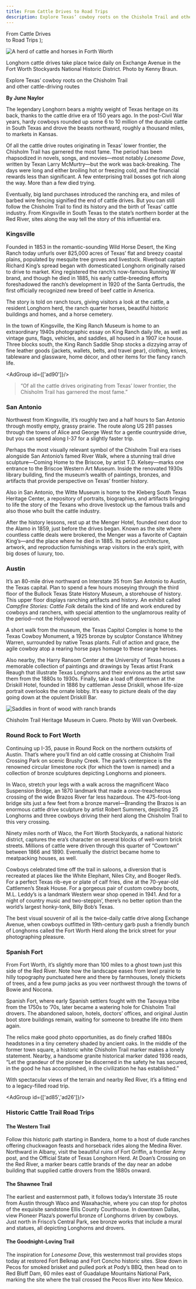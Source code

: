 ```yaml
---
title: From Cattle Drives to Road Trips
description: Explore Texas’ cowboy roots on the Chisholm Trail and other cattle-driving routes
---
```


  <span>
    From Cattle Drives <br />to Road Trips
  </span>
);

![A herd of cattle and horses in Forth Worth](images/exchange-avenue-fort-worth-stockyards.jpg)
<Caption>Longhorn cattle drives take place twice daily on Exchange Avenue in the Fort Worth Stockyards National Historic District. Photo by Kenny Braun.</Caption>

<PageDescription>

Explore Texas’ cowboy roots on the Chisholm Trail <br/>and other cattle-driving routes

</PageDescription>

**By June Naylor**

<Row>

<Column colSm={12} colMd={4} colLg={8}>

The legendary Longhorn bears a mighty weight of Texas heritage on its back, thanks to the cattle drive era of 150 years ago. In the post-Civil War years, hardy cowboys rounded up some 6 to 10 million of the durable cattle in South Texas and drove the beasts northward, roughly a thousand miles, to markets in Kansas. 

Of all the cattle drive routes originating in Texas’ lower frontier, the Chisholm Trail has garnered the most fame. The period has been rhapsodized in novels, songs, and movies—most notably *Lonesome Dove*, written by Texan Larry McMurtry—but the work was back-breaking. The days were long and either broiling hot or freezing cold, and the financial rewards less than significant. A few enterprising trail bosses got rich along the way. More than a few died trying.

Eventually, big land purchases introduced the ranching era, and miles of barbed wire fencing signified the end of cattle drives. But you can still follow the Chisholm Trail to find its history and the birth of Texas’ cattle industry. From Kingsville in South Texas to the state’s northern border at the Red River, sites along the way tell the story of this influential era.

### Kingsville

Founded in 1853 in the romantic-sounding Wild Horse Desert, the King Ranch today unfurls over 825,000 acres of Texas’ flat and breezy coastal plains, populated by mesquite tree groves and livestock. Riverboat captain Richard King’s spread began with domesticated Longhorn originally raised to drive to market. King registered the ranch’s now-famous Running W brand, and though he died in 1885, his early cattle-breeding efforts foreshadowed the ranch’s development in 1920 of the Santa Gertrudis, the first officially recognized new breed of beef cattle in America.

The story is told on ranch tours, giving visitors a look at the cattle, a resident Longhorn herd, the ranch quarter horses, beautiful historic buildings and homes, and a horse cemetery. 

In the town of Kingsville, the King Ranch Museum is home to an extraordinary 1940s photographic essay on King Ranch daily life, as well as vintage guns, flags, vehicles, and saddles, all housed in a 1907 ice house. Three blocks south, the King Ranch Saddle Shop stocks a dizzying array of fine leather goods (jackets, wallets, belts, and travel gear), clothing, knives, tableware and glassware, home décor, and other items for the fancy ranch life.

</Column>

<Column colSm={12} colMd={4} colLg={4}>

<AdGroup id={['ad90']}/>

>“Of all the cattle drives originating from Texas’ lower frontier, the Chisholm Trail has 
garnered the most fame.”

</Column>
</Row>

<Row>

<Column colSm={6} colMd={4} colLg={8}>

### San Antonio

Northwest from Kingsville, it’s roughly two and a half hours to San Antonio through mostly empty, grassy prairie. The route along US 281 passes through the towns of Alice and George West for a gentle countryside drive, but you can speed along I-37 for a slightly faster trip. 

Perhaps the most visually relevant symbol of the Chisholm Trail era rises alongside San Antonio’s famed River Walk, where a stunning trail drive sculpture—Coming Home to the Briscoe, by artist T.D. Kelsey—marks one entrance to the Briscoe Western Art Museum. Inside the renovated 1930s library building, find the museum’s wealth of paintings, bronzes, and artifacts that provide perspective on Texas’ frontier history. 

Also in San Antonio, the Witte Museum is home to the Kleberg South Texas Heritage Center, a repository of portraits, biographies, and artifacts bringing to life the story of the Texans who drove livestock up the famous trails and also those who built the cattle industry. 

After the history lessons, rest up at the Menger Hotel, founded next door to the Alamo in 1859, just before the drives began. Known as the site where countless cattle deals were brokered, the Menger was a favorite of Captain King’s—and the place where he died in 1885. Its period architecture, artwork, and reproduction furnishings wrap visitors in the era’s spirit, with big doses of luxury, too.

### Austin

It’s an 80-mile drive northward on Interstate 35 from San Antonio to Austin, the Texas capital. Plan to spend a few hours moseying through the third floor of the Bullock Texas State History Museum, a storehouse of history. This upper floor displays ranching artifacts and history. An exhibit called *Campfire Stories: Cattle Folk* details the kind of life and work endured by cowboys and ranchers, with special attention to the unglamorous reality of the period—not the Hollywood version. 

A short walk from the museum, the Texas Capitol Complex is home to the Texas Cowboy Monument, a 1925 bronze by sculptor Constance Whitney Warren, surrounded by native Texas plants. Full of action and grace, the agile cowboy atop a rearing horse pays homage to these range heroes. 

Also nearby, the Harry Ransom Center at the University of Texas houses a memorable collection of paintings and drawings by Texas artist Frank Reaugh that illustrate Texas Longhorns and their environs as the artist saw them from the 1880s to 1930s. Finally, take a load off downtown at the Driskill Hotel, founded in 1886 by cattleman Jesse Driskill, whose life-size portrait overlooks the ornate lobby. It’s easy to picture deals of the day going down at the opulent Driskill Bar.

![Saddles in front of wood with ranch brands](images/chisolm-trail-heritage-museum-cuero.jpg)
<Caption>Chisholm Trail Heritage Museum in Cuero. Photo by Will van Overbeek.</Caption>

</Column>

<Column colSm={6} colMd={4} colLg={4}>
<AdGroup id={['ad92','ad23','ad33']}/>
</Column>

</Row>

<Row>

<Column colSm={12} colMd={6} colLg={8}>

### Round Rock to Fort Worth

Continuing up I-35, pause in Round Rock on the northern outskirts of Austin. That’s where you’ll find an old cattle crossing at Chisholm Trail Crossing Park on scenic Brushy Creek. The park’s centerpiece is the renowned circular limestone rock (for which the town is named) and a collection of bronze sculptures depicting Longhorns and pioneers.

In Waco, stretch your legs with a walk across the magnificent Waco Suspension Bridge, an 1870 landmark that made a once-treacherous crossing of the wide Brazos River far less hazardous. The 475-foot-long bridge sits just a few feet from a bronze marvel—Branding the Brazos is an enormous cattle drive sculpture by artist Robert Summers, depicting 25 Longhorns and three cowboys driving their herd along the Chisholm Trail to this very crossing. 

Ninety miles north of Waco, the Fort Worth Stockyards, a national historic district, captures the era’s character on several blocks of well-worn brick streets. Millions of cattle were driven through this quarter of “Cowtown” between 1866 and 1890. Eventually the district became home to meatpacking houses, as well. 

Cowboys celebrated time off the trail in saloons, a diversion that is recreated at places like the White Elephant, Niles City, and Booger Red’s. For a perfect Texas rib-eye or plate of calf fries, dine at the 70-year-old Cattlemen’s Steak House. For a gorgeous pair of custom cowboy boots, M.L. Leddy’s is a landmark Western wear shop opened in 1941. And for a night of country music and two-steppin’, there’s no better option than the world’s largest honky-tonk, Billy Bob’s Texas. 

The best visual souvenir of all is the twice-daily cattle drive along Exchange Avenue, when cowboys outfitted in 19th-century garb push a friendly bunch of Longhorns called the Fort Worth Herd along the brick street for your photographing pleasure.

### Spanish Fort

From Fort Worth, it’s slightly more than 100 miles to a ghost town just this side of the Red River. Note how the landscape eases from level prairie to hilly topography punctuated here and there by farmhouses, lonely thickets of trees, and a few pump jacks as you veer northwest through the towns of Bowie and Nocona. 

Spanish Fort, where early Spanish settlers fought with the Taovaya tribe from the 1750s to ’70s, later became a watering hole for Chisholm Trail drovers. The abandoned saloon, hotels, doctors’ offices, and original Justin boot store buildings remain, waiting for someone to breathe life into them again. 

The relics make good photo opportunities, as do finely crafted 1880s headstones in a tiny cemetery shaded by ancient oaks. In the middle of the former town square, a historic white Chisholm Trail marker makes a lonely statement. Nearby, a handsome granite historical marker dated 1936 reads, “Let the grandeur of the pioneer be discerned in the safety he has secured, in the good he has accomplished, in the civilization he has established.” 

With spectacular views of the terrain and nearby Red River, it’s a fitting end to a legacy-filled road trip.

<AdGroup id={['ad85','ad26']}/>

</Column>

<Column colSm={12} colMd={2} colLg={4}>

### Historic Cattle Trail Road Trips

#### The Western Trail

Follow this historic path starting in Bandera, home to a host of dude ranches offering chuckwagon feasts and horseback rides along the Medina River. Northward in Albany, visit the beautiful ruins of Fort Griffin, a frontier Army post, and the Official State of Texas Longhorn Herd. At Doan’s Crossing on the Red River, a marker bears cattle brands of the day near an adobe building that supplied cattle drovers from the 1880s onward.

#### The Shawnee Trail

The earliest and easternmost path, it follows today’s Interstate 35 route from Austin through Waco and Waxahachie, where you can stop for photos of the exquisite sandstone Ellis County Courthouse. In downtown Dallas, view Pioneer Plaza’s powerful bronze of Longhorns driven by cowboys. Just north in Frisco’s Central Park, see bronze works that include a mural and statues, all depicting Longhorns and drovers.

#### The Goodnight-Loving Trail

The inspiration for *Lonesome Dove*, this westernmost trail provides stops today at restored Fort Belknap and Fort Concho historic sites. Slow down in Pecos for smoked brisket and pulled pork at Pody’s BBQ, then head on to Red Bluff Dam, 60 miles east of Guadalupe Mountains National Park, marking the site where the trail crossed the Pecos River into New Mexico.

</Column>

</Row>